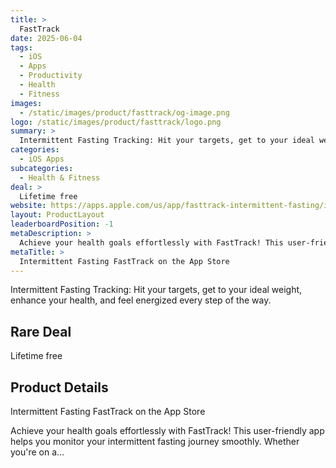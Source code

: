 ```yaml
---
title: >
  FastTrack
date: 2025-06-04
tags:
  - iOS
  - Apps
  - Productivity
  - Health
  - Fitness
images:
  - /static/images/product/fasttrack/og-image.png
logo: /static/images/product/fasttrack/logo.png
summary: >
  Intermittent Fasting Tracking: Hit your targets, get to your ideal weight, enhance your health, and feel energized every step of the way.
categories:
  - iOS Apps
subcategories:
  - Health & Fitness
deal: >
  Lifetime free
website: https://apps.apple.com/us/app/fasttrack-intermittent-fasting/id6739501343
layout: ProductLayout
leaderboardPosition: -1
metaDescription: >
  Achieve your health goals effortlessly with FastTrack! This user-friendly app helps you monitor your intermittent fasting journey smoothly. Whether you're on a…
metaTitle: >
  ‎Intermittent Fasting FastTrack on the App Store
---
```

Intermittent Fasting Tracking: Hit your targets, get to your ideal weight, enhance your health, and feel energized every step of the way.

## Rare Deal

Lifetime free

## Product Details

‎Intermittent Fasting FastTrack on the App Store

Achieve your health goals effortlessly with FastTrack! This user-friendly app helps you monitor your intermittent fasting journey smoothly. Whether you're on a…
